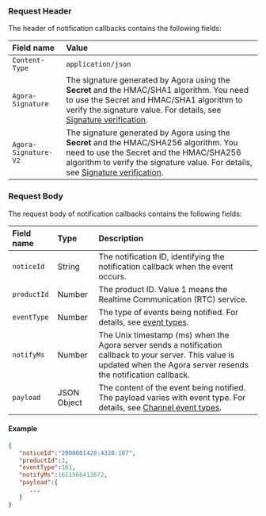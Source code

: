 
### Request Header
The header of notification callbacks contains the following fields:

| Field name | Value |
|:--------|:------------|
| `Content-Type` | `application/json` |
| `Agora-Signature` | The signature generated by Agora using the **Secret** and the HMAC/SHA1 algorithm. You need to use the Secret and HMAC/SHA1 algorithm to verify the signature value. For details, see [Signature verification](#add-signature-verification). |
| `Agora-Signature-V2` | The signature generated by Agora using the **Secret** and the HMAC/SHA256 algorithm. You need to use the Secret and the HMAC/SHA256 algorithm to verify the signature value. For details, see [Signature verification](#add-signature-verification). |

### Request Body
The request body of notification callbacks contains the following fields:

| Field name | Type|  Description |
|:--------|:-----|:------------|
| `noticeId` | String | The notification ID, identifying the notification callback when the event occurs. |
| `productId` | Number | The product ID. Value 1 means the Realtime Communication (RTC) service. |
| `eventType` | Number | The type of events being notified. For details, see [event types](#event-types). |
| `notifyMs` | Number | The Unix timestamp (ms) when the Agora <Vg k="NCS_LONG" /> server sends a notification callback to your server. This value is updated when the Agora server resends the notification callback. |
| `payload` | JSON Object | The content of the event being notified. The payload varies with event type. For details, see [Channel event types](#channel-event-types). |

#### Example

```json
{
   "noticeId":"2000001428:4330:107",
   "productId":1,
   "eventType":101,
   "notifyMs":1611566412672,
   "payload":{
      ...
   }
}
```